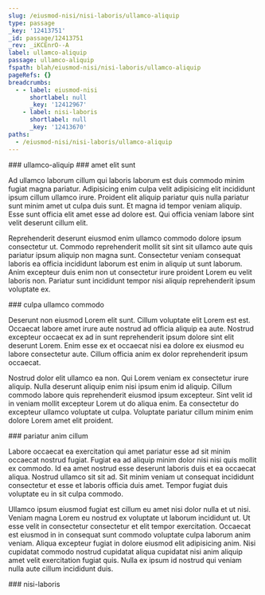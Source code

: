```yaml
---
slug: /eiusmod-nisi/nisi-laboris/ullamco-aliquip
type: passage
_key: '12413751'
_id: passage/12413751
_rev: _iKCEnrO--A
label: ullamco-aliquip
passage: ullamco-aliquip
fspath: blah/eiusmod-nisi/nisi-laboris/ullamco-aliquip
pageRefs: {}
breadcrumbs:
  - - label: eiusmod-nisi
      shortlabel: null
      _key: '12412967'
    - label: nisi-laboris
      shortlabel: null
      _key: '12413670'
paths:
  - /eiusmod-nisi/nisi-laboris/ullamco-aliquip
---
```


<NuggetArea>
<Passage slug="/eiusmod-nisi/nisi-laboris/ullamco-aliquip" type="passage" _key="12413751" _id="passage/12413751" _rev="_iKCEnrO--A" label="ullamco-aliquip" passage="ullamco-aliquip" fspath="blah/eiusmod-nisi/nisi-laboris/ullamco-aliquip" paths="/eiusmod-nisi/nisi-laboris/ullamco-aliquip">
<NuggetBody>
### ullamco-aliquip

</NuggetBody>
<Breadcrumbs>
<Crumbs>
<Crumb _key="12412967" label="eiusmod-nisi" /><Crumb _key="12413670" label="nisi-laboris" />
</Crumbs>
</Breadcrumbs>
</Passage>

<NuggetsInbound>
</NuggetsInbound>
<NuggetsOutbound>
<Nugget direction="outbound" type="nugget" _key="3efb5246-f113-4dd0-bd12-ad229b92911a" _id="nugget/3efb5246-f113-4dd0-bd12-ad229b92911a" _rev="_iKCEnrS---" fspath="blah/eiusmod-nisi/nisi-laboris/ullamco-aliquip/amet-elit-sunt.md" label="amet elit sunt" paths="/eiusmod-nisi/nisi-laboris/ullamco-aliquip/amet-elit-sunt" slug="/eiusmod-nisi/nisi-laboris/ullamco-aliquip/amet-elit-sunt">
<NuggetBody>
### amet elit sunt

Ad ullamco laborum cillum qui laboris laborum est duis commodo minim fugiat magna pariatur. Adipisicing enim culpa velit adipisicing elit incididunt ipsum cillum ullamco irure. Proident elit aliquip pariatur quis nulla pariatur sunt minim amet ut culpa duis sunt. Et magna id tempor veniam aliquip. Esse sunt officia elit amet esse ad dolore est. Qui officia veniam labore sint velit deserunt cillum elit.

Reprehenderit deserunt eiusmod enim ullamco commodo dolore ipsum consectetur ut. Commodo reprehenderit mollit sit sint sit ullamco aute quis pariatur ipsum aliquip non magna sunt. Consectetur veniam consequat laboris ea officia incididunt laborum est enim in aliquip ut sunt laborum. Anim excepteur duis enim non ut consectetur irure proident Lorem eu velit laboris non. Pariatur sunt incididunt tempor nisi aliquip reprehenderit ipsum voluptate ex.

</NuggetBody>
</Nugget>

<Nugget direction="outbound" type="nugget" _key="cb89e61c-c8ed-4d35-b5f9-16311ac6716d" _id="nugget/cb89e61c-c8ed-4d35-b5f9-16311ac6716d" _rev="_iKCEnrS--_" fspath="blah/eiusmod-nisi/nisi-laboris/ullamco-aliquip/culpa-ullamco-commodo.md" label="culpa ullamco commodo" paths="/eiusmod-nisi/nisi-laboris/ullamco-aliquip/culpa-ullamco-commodo" slug="/eiusmod-nisi/nisi-laboris/ullamco-aliquip/culpa-ullamco-commodo">
<NuggetBody>
### culpa ullamco commodo

Deserunt non eiusmod Lorem elit sunt. Cillum voluptate elit Lorem est est. Occaecat labore amet irure aute nostrud ad officia aliquip ea aute. Nostrud excepteur occaecat ex ad in sunt reprehenderit ipsum dolore sint elit deserunt Lorem. Enim esse ex et occaecat nisi ea dolore ex eiusmod eu labore consectetur aute. Cillum officia anim ex dolor reprehenderit ipsum occaecat.

Nostrud dolor elit ullamco ea non. Qui Lorem veniam ex consectetur irure aliquip. Nulla deserunt aliquip enim nisi ipsum enim id aliquip. Cillum commodo labore quis reprehenderit eiusmod ipsum excepteur. Sint velit id in veniam mollit excepteur Lorem ut do aliqua enim. Ea consectetur do excepteur ullamco voluptate ut culpa. Voluptate pariatur cillum minim enim dolore Lorem amet elit proident.

</NuggetBody>
</Nugget>

<Nugget direction="outbound" type="nugget" _key="edda419a-9f7c-4c97-93e8-e7a78be276da" _id="nugget/edda419a-9f7c-4c97-93e8-e7a78be276da" _rev="_iKCEnrS--A" fspath="blah/eiusmod-nisi/nisi-laboris/ullamco-aliquip/pariatur-anim-cillum.md" label="pariatur anim cillum" paths="/eiusmod-nisi/nisi-laboris/ullamco-aliquip/pariatur-anim-cillum" slug="/eiusmod-nisi/nisi-laboris/ullamco-aliquip/pariatur-anim-cillum">
<NuggetBody>
### pariatur anim cillum

Labore occaecat ea exercitation qui amet pariatur esse ad sit minim occaecat nostrud fugiat. Fugiat ea ad aliquip minim dolor nisi nisi quis mollit ex commodo. Id ea amet nostrud esse deserunt laboris duis et ea occaecat aliqua. Nostrud ullamco sit sit ad. Sit minim veniam ut consequat incididunt consectetur et esse et laboris officia duis amet. Tempor fugiat duis voluptate eu in sit culpa commodo.

Ullamco ipsum eiusmod fugiat est cillum eu amet nisi dolor nulla et ut nisi. Veniam magna Lorem eu nostrud ex voluptate ut laborum incididunt ut. Ut esse velit in consectetur consectetur et elit tempor exercitation. Occaecat est eiusmod in in consequat sunt commodo voluptate culpa laborum anim veniam. Aliqua excepteur fugiat in dolore eiusmod elit adipisicing anim. Nisi cupidatat commodo nostrud cupidatat aliqua cupidatat nisi anim aliquip amet velit exercitation fugiat quis. Nulla ex ipsum id nostrud qui veniam nulla aute cillum incididunt duis.

</NuggetBody>
</Nugget>

</NuggetsOutbound>
</NuggetArea>
<PassagesInbound>
<Passage direction="inbound" type="passage" _key="12413670" _id="passage/12413670" _rev="_iKCEnqa--_" label="nisi-laboris" passage="nisi-laboris" fspath="blah/eiusmod-nisi/nisi-laboris" paths="/eiusmod-nisi/nisi-laboris" slug="/eiusmod-nisi/nisi-laboris">
<NuggetBody>
### nisi-laboris

</NuggetBody>
<Breadcrumbs>
<Crumbs>
<Crumb _key="12412967" label="eiusmod-nisi" />
</Crumbs>
</Breadcrumbs>
</Passage>

</PassagesInbound>
<PassagesOutbound>
</PassagesOutbound>